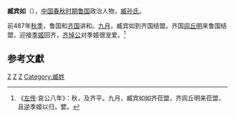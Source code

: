 {{Infobox 先秦人物
|名称= 臧宾如
|姓=[[姬姓|姬姓]]
|名= 宾如
|氏= [[臧孙氏|臧氏]]
|官位= [[鲁国|鲁国]]大夫 
|逝世日期= 
|国家= [[鲁国|鲁国]]
|父= [[臧会|臧会]]
|太子= [[臧石|臧石]]
}}
'''臧宾如'''（{{bd|？||？||catIdx=Z臧}}），[[中国|中国]][[春秋时期|春秋时期]][[鲁国|鲁国]]政治人物，[[臧孙氏|臧孙氏]]。

前487年[[秋季|秋季]]，鲁国和[[齐国|齐国]]讲和。[[九月|九月]]，臧宾如到齐国结盟。齐国[[闾丘明|闾丘明]]来鲁国结盟，迎接[[季姬|季姬]]回齐，[[齐悼公|齐悼公]]对季姬很宠爱。<ref>《[[左传|左传]]·哀公八年》：秋，及齐平。九月，臧宾如如齐莅盟，齐闾丘明来莅盟，且逆季姬以归，嬖。</ref>

==参考文獻==
{{reflist}}

[[Category:春秋人|Z]]
[[Category:春秋战国政治人物|Z]]
[[Category:鲁国大夫|Z]]
[[Category:臧姓|Category:臧姓]]
